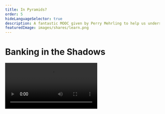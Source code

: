 ```yaml
---
title: In Pyramids?
order: 5
hideLanguageSelector: true
description: A fantastic MOOC given by Perry Mehrling to help us understand, in detail, the current banking world from a banker's perspective.
featuredImage: images/shares/learn.png
---
```


# Banking in the Shadows

<Video src="https://www.youtube-nocookie.com/embed/videoseries?list=PLmtuEaMvhDZbVJfl0Se-1eQncA_2ZB4bs&index=2" />

We have covered the two major stories about the development of money, global trade and finance: 
collectibles and debt. It's now time to look in greater detail at money as it actually works in 
the modern economy. And it's really difficult to do this, because any classical economics 
textbook - even from the 1960's - is already outdated. 

The best resource we know, which is able to take both a long, historical perspective, but then 
ground it in the day-to-day realities of money and banking as they actually work in our era, is 
this course from Perry Mehrling and the Institute for New Economic Thinking. Some videos 
initially included in Kernel are no longer public, but you can find most of the MOOC if 
you look through the new playlists on the INET youtube channel linked above.

## How this fits into Kernel

<Process>

You cannot ask better questions unless you understand something deeply. You cannot understand 
how to disrupt banks and the current financial system unless you know how we got here and what 
it actually is.

This series grounds value, money, speech, and incentives in very real-world, practical terms. 
Literally the entire course is aimed at teaching you how to read the Financial Times and 
translate it into everyday language for your friends.

While not a core learning objective for Kernel, Mehrling approaches money and banking through 
the issue of **liquidity**, rather than solvency, and this is particularly relevant for anyone 
working on DeFi.

</Process>

## Brief

> "**The analytical apparatus of this course is largely balance sheets.**"

> "The two key ideas in this course are thinking of banking as a clearing system - **a payment 
system** - and banking as market making. Additionally, banking as advanced clearing is how we 
bring in finance and forwards and futures and swaps and derivatives etc."

If you watch the whole course, you'll see Mehrling use the classic T account over and over again 
to explain increasingly complex concepts. You'll realise that the T account, or balance 
sheet-style thinking, is just the banker's way of being able to hold in mind complementary 
opposites and demand, very practically, that they balance each other out. It is a powerful, and 
simple, way of understanding the flow of value anywhere in the world.

<Flash>

<Card>

Q: T-accounts and thinking in terms of balance sheets are just the way bankers navigate the play of what foundational Kernel pattern?

A: Complementary opposites.

</Card>

</Flash>

### Banks and shadows

Mehrling starts by describing a simple bank: with loans, securities and cash as its assets; and 
deposits, "other borrowing", and a balancing item of "net worth" as its liabilities. If this 
seems familiar and boring, stay with it, because this course is really about that strange term 
"other borrowing", how it relates to the money markets, overnight lending, FedWire and shadow 
banks - all the stuff you were never taught about because they didn't exist in the form they 
now take, especially post-2008.

Moreover, instead of focusing on a positive "Net Worth" - i.e. the solvency of banks - Mehrling 
is going to be looking at that Tamil word for Chinese money: cash and the **liquidity** problem, 
because this is actually the constraint bankers have to face at the end of every day when they 
"clear" their accounts. In many ways Mehrling's course is about **payment systems** and how they 
work in practice, and this is why it's so relevant in the context of peer-to-peer electronic 
payment systems, or open protocols for money. In particular, understanding the current system of shadow banks will enable us to appreciate more specific ways in which it can be improved and what the potential impact of programmable money might be for how responsive the very structure of the system might become.

> "We're also going to be talking about **shadow banks**, [by which I mean] an entity that is 
holding Residential Mortgage-Backed Securities (loans that have been turned into a kind of bond), 
or Interest Rate Swaps and Credit Default Swaps to mitigate risk so that what is left is a 
short-term, relatively low risk asset that can be used as collateral for borrowing in the 
wholesale money market [...] So, you have money market borrowing as the liability. They're not 
borrowing from you and me, but from money market mutual funds and big corporate investors. The 
instruments they're using are things like Repurchase Agreements, Eurodollars (or <Link to="https://www.bloomberg.com/news/articles/2021-01-12/global-banks-warn-of-market-chaos-if-court-were-to-abolish-libor">LIBOR</Link>, or SOFR), and 
Asset-Backed Commercial Paper. **The point is: this model is now the dominant one**. The amount 
of credit in the US that runs through this method is much larger than through traditional banks, 
which is what the textbooks are all about."

Shadow banking also faces the issues of solvency and liquidity, but it's more complex than in 
the regular system because the issue of liquidity is really about being able to roll over the 
funding for your RMBS, IRS and CDS. If the money markets freeze up, you can't roll it over and 
you have to liquidate. This is what a lot of the [2008 financial crisis was about](https://www.youtube.com/watch?v=anSPG0TPf84).

<Flash>

<Card>

Q: What are the two key concepts we must understand to program useful kinds of money and create a functional global system with no owners?

A: Liquidity and the price of money.

</Card>

</Flash>

The course looks in great detail at the Federal Reserve, which is also a bank. Mehrling begins 
by discussing a 2012 Fed balance sheet and, for instance, the $852 Billion of mortgage backed 
securities it was carrying then. Very pertinently, Mehrling shows how

> "It's just not correct to say that the Fed is 'printing money'. When it is expanding the money 
supply, it is expanding *both sides of the balance sheet*. It is a classic banking operation, 
which happens at all levels of the system."

Whether you agree that it *should* happen is another story, but Mehrling takes great care to 
place himself in an esteemed intellectual tradition which may make you rethink your position. 
In any case:

> "The system has changed dramatically. When people talk about Quantitative Easing 1, QE 2, QE 
3 - they're talking about the transformation of the Fed's balance sheet that I am showing you."

### The 4 prices of money

The difference between liquidity and solvency is important. To be solvent means to possess assets in excess of liabilities, so solvency is really the ability to pay your debts. However, not all assets are “liquid”, which means that you can’t necessarily use them immediately, right this second, to pay a debt if it comes due. For instance, a house is an asset, but you can’t use it to pay for your cell phone bill, without going through a number of intervening steps. Liquidity really means “cash”: all of the value you possess which can be used to pay for debts right now. By law, banks must be solvent, hence the focus of traditional economics. However, Mehrling is making the point here that “liquidity is what really drives all the action” in FedWire, the overnight money markets, and the kind of shadow banking this course studies.

To understand liquidity fully, we need to recognise that there are different prices of money. Doing so can help us appreciate what it means to have a payment system which no-one controls, because it is ultimately liquidity constraints which will define the kinds of programmable money that are useful, and the kinds that will fail.

<Process>

**Interest rate (future)** - this is the price of money most economists focus on. It is the 
price of money now in terms of money later. It's how you transform money today into money 
tomorrow. However, there is a more primitive price which gets neglected in most thinking:

**Par (now)** - the price of one money in terms of another money right now. We take it for 
granted that demand deposits and cash reserves in a bank trade at par. In financial crises, 
sometimes par is broken; where private money trades at a different price to central bank money. 
The hybridity of our system is masked by par, but it raises the question of *why does par 
actually work?* Par is critical to the payments system - i.e. par clearing between different 
states (for instance) was created by the Fed. It's not easy to create this, because it is akin 
to a fixed price, which spooks economists. Just ask the people at MakerDAO.

**Exchange rate (foreign)** - the price of domestic money in terms of foreign, or world 
reserve, money. Which leads us to realise that there are, in fact, two dollars. This is well 
highlighted in the <Link to="https://en.wikipedia.org/wiki/Triffin_dilemma" >Triffin dilemma</Link>. 

**Price level (commodities)** - economists often reference this, imagining that the 
quantity of money moves one-to-one with the price level of commodities. 

</Process>

Mehrling has a unique point of view which will assist you to uncover the actual inner workings of the "tribe of bankers" and how they think about the world so that you can program money both to account for the problems they're actually solving, and go a step further towards a more equitable world in which the bottom line is not the only thing we try to optimize.

> "In this course, we will not be taking sides - pro-banker vs anti-banker - we'll be trying to 
figure out how the system works so that we can approach this as scientists and citizens. The 
world has changed: it's a global financial world. The world of 1950's textbooks is not a world 
with private capital markets, and it's also not global, because the global markets of the 19th 
Century had broken down."

<Flash>

<Card>

Q: What are the four prices of money?

A: Interest rate, par, exchange rate, and price level.

</Card>

</Flash>

Mehrling is trying to connect the worlds of finance and banking, so we can move towards a more 
holistic understanding of the overall system. His motto for doing this is simple:

> "**All banking is a swap of IOUs**. By swap, I mean IRS, CDS and the like, but also loans. 
The world of finance thinks they understand everything about *swaps* - derivatives etc. - 
but we're not going to be thinking of swaps in the terms finance people do. We'll be thinking 
of them in the way money people do, in that there is a funding and liquidity piece to swaps and 
that liquidity piece is what drives all the action [...] This is all about the question, 'What 
does financial globalization imply for money and monetary theory'? We're trying to develop 
monetary theory for the real world that is around us now."

### Discipline and elasticity

Thinking in terms of liquidity and payment systems reveals a deep tension between fiscal 
**discipline** and **elasticity**. Mehrling introduces the image of a pyramid, made up of 
different kinds of money - ranging from Federal Reserve notes at the top, to credit instruments 
at the base.

![The modern money pyramid](/images/mod2-img/modern-money-pyramid.png)

The critical point for our present study is that this beating heart, and the tension between 
elasticity and discipline, is currently managed by a group of unelected bureaucrats at the Fed. 
This is - to use Mehrling's phrase - neither a good nor a bad thing; it is a fact thing. They 
attempt to control the inevitable expansions and contractions through interest rates and various 
other, more contentious methods; like expanding the balance sheet and buying Residential 
Mortgage-Backed Securities and similar private instruments. If you're interested in why this is 
potentially not the optimal way to manage a global system, 
please <Link to="https://www.amazon.com/Lords-Finance-Bankers-Broke-World/dp/0143116800" >read this book</Link>. 

Most importantly, programmable money means that we can code our financial systems to be 
responsive in ways which the current system simply cannot be. We can program stability in ways 
previously unimaginable. But, we have to understand how hard that really is, why it is so hard, 
and what the trade-offs in achieving it have been throughout history. This is not about 
destroying central banks - Mehrling will convince you of how useful they are (preservation of 
par being but one example).

This is about **changing the kind of money that sits on top of the pyramid** from Federal Reserve 
notes to an ownerless, borderless, global, peer-to-peer ledger which holds us all equally 
accountable. It is about changing the ways in which critical financial organizations can 
respond to the needs of an global and interconnected system, and removing the possibility of 
corruption and manipulation to the greatest extent possible with the technology we have available.

<Flash>

<Card>

Q: What are the two complementary economic principles we need to be able to program if we are to create a global monetary system responsive enough to replace Federal Reserve notes?

A: Discipline and elasticity.

</Card>

</Flash>

### Further Recommendations

<Process>

Watch <Link to="https://www.youtube.com/watch?v=AGkH0w9hpSQ&list=PLmtuEaMvhDZZyyAkEniNUMTTnlJj6qiKW&index=4" >this video</Link> 
for more information on the deep links between **money** and **violence** - in this case the 
fascinating history of the Fed and the Civil War.

Watch <Link to="https://www.youtube.com/watch?v=5Fa-9RTK8zc&list=PLmtuEaMvhDZYfVv95KDQWd8-7UrJCJ9Pm&index=6" >these videos</Link> 
to see a worked example of balance sheet-style thinking that will explain to you how credit 
cards actually work (fair warning: it's a mess). This snippet will help you understand source 
and use accounts, and how to think about money in both micro and macro economics.

Watch <Link to="https://www.youtube.com/watch?v=PyTGohPHqy0&list=PLmtuEaMvhDZZh6zLsntFVt3UIgQ3VqvVv&index=2" >this part of the course</Link> 
to understand how Central Banks are like clearing houses and how the entire system can be 
modelled effectively as one big bank.

If you've got this far, you should just watch the whole course in your own time. I learned a lot 
from the videos starting <Link to="https://www.youtube.com/watch?v=5oriNHybOsc&list=PLmtuEaMvhDZaBnW0RhzOOk6FO91MdsSEc&index=2" >here</Link> - 
Dealers and Liquid Security Markets.

</Process>

<InfoBlock>

<Box>

**Stripe's Perspective**

![Stripe](/images/mod2-img/stripe.png)

One of the more interesting institutional perspectives on Bitcoin as the IP layer for payments. ETH - due to its generality - already takes this a step further: you can both browse a .eth site **and** send payments to the _same place_. Though this was written in 2014, we're still fairly early in the face of all the history above.

<Aligner center>
    <Button to="https://stripe.com/blog/bitcoin-the-stripe-perspective">
        Read It
    </Button>
</Aligner>

</Box>

</InfoBlock>

